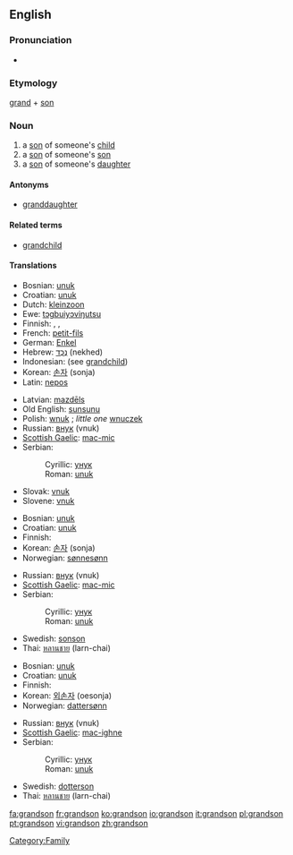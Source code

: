 {{wikipedia|dab=grandson}}
==English==

===Pronunciation===
*{{audio|en-us-grandson.ogg|Audio (US)}}

===Etymology===
[[grand]] + [[son]]

===Noun===
{{en-noun}}

# a [[son]] of someone's [[child]]
# a [[son]] of someone's [[son]]
# a [[son]] of someone's [[daughter]]

====Antonyms====
* [[granddaughter]]

====Related terms====
* [[grandchild]]

====Translations====
{{trans-top|son of someone's child}}
*Bosnian: [[unuk#Bosnian|unuk]] {{m}}
*Croatian: [[unuk#Croatian|unuk]] {{m}}
*Dutch: [[kleinzoon]] {{m}}
*Ewe: [[tɔgbuiyɔviŋutsu]]
*Finnish: {{t|fi|pojanpoika}}, {{t|fi|tyttärenpoika}}, {{t|fi|lapsenlapsi}}
*French: [[petit-fils]] {{m}}
*German: [[Enkel]] {{m}}
*Hebrew: [[נכד|נֶכֶד]] (nekhed) {{m}}
*Indonesian: (see [[grandchild]])
*Korean: [[손자]] (sonja)
*Latin: [[nepos]] {{m}}
{{trans-mid}}
*Latvian: [[mazdēls]] {{m}}
*Old English: [[sunsunu]]
*Polish: [[wnuk]] {{m}}; ''little one'' [[wnuczek]] {{m}}
*Russian: [[внук]] (vnuk) {{m}}
*[[Scottish Gaelic]]: [[mac-mic]] {{m}}
*Serbian:
*:Cyrillic: [[унук#Serbian|унук]] {{m}}
*:Roman: [[unuk#Serbian|unuk]] {{m}}
*Slovak: [[vnuk#Slovak|vnuk]] {{m}}
*Slovene: [[vnuk]] {{m}}
{{trans-bottom}}

{{trans-top|son of someone's son}}
*Bosnian: [[unuk#Bosnian|unuk]] {{m}}
*Croatian: [[unuk#Croatian|unuk]] {{m}}
*Finnish: {{t|fi|pojanpoika}}
*Korean: [[손자]] (sonja)
*Norwegian: [[sønnesønn]]
{{trans-mid}}
*Russian: [[внук]] (vnuk) {{m}}
*[[Scottish Gaelic]]: [[mac-mic]] {{m}}
*Serbian:
*:Cyrillic: [[унук#Serbian|унук]] {{m}}
*:Roman: [[unuk#Serbian|unuk]] {{m}}
*Swedish: [[sonson]] {{c}}
*Thai: [[หลานชาย]] (larn-chai)
{{trans-bottom}}

{{trans-top|son of someone's daughter}}
*Bosnian: [[unuk#Bosnian|unuk]] {{m}}
*Croatian: [[unuk#Croatian|unuk]] {{m}}
*Finnish: {{t|fi|tyttärenpoika}}
*Korean: [[외손자]] (oesonja)
*Norwegian: [[dattersønn]]
{{trans-mid}}
*Russian: [[внук]] (vnuk) {{m}}
*[[Scottish Gaelic]]: [[mac-ighne]] {{m}}
*Serbian:
*:Cyrillic: [[унук#Serbian|унук]] {{m}}
*:Roman: [[unuk#Serbian|unuk]] {{m}}
*Swedish: [[dotterson]] {{c}}
*Thai: [[หลานชาย]] (larn-chai)
{{trans-bottom}}

[[Category:Family]]

[[fa:grandson]]
[[fr:grandson]]
[[ko:grandson]]
[[io:grandson]]
[[it:grandson]]
[[pl:grandson]]
[[pt:grandson]]
[[vi:grandson]]
[[zh:grandson]]